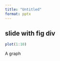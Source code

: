 ```yaml
---
title: "Untitled"
format: pptx
---
```


## slide with fig div

::: {#fig-graph1}

```r
plot(1:10)
```

A graph

:::